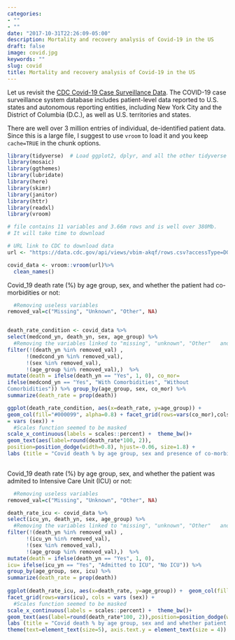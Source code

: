 ```yaml
---
categories:
- ""
- ""
date: "2017-10-31T22:26:09-05:00"
description: Mortality and recovery analysis of Covid-19 in the US
draft: false
image: covid.jpg
keywords: ""
slug: covid
title: Mortality and recovery analysis of Covid-19 in the US
---
```


Let us revisit the [CDC Covid-19 Case Surveillance Data](https://data.cdc.gov/Case-Surveillance/COVID-19-Case-Surveillance-Public-Use-Data/vbim-akqf). The COVID-19 case surveillance system database includes patient-level data reported to U.S. states and autonomous reporting entities, including New York City and the District of Columbia (D.C.), as well as U.S. territories and states. 

There are well over 3 million entries of individual, de-identified patient data. Since this is a large file, I suggest to use `vroom` to load it and you keep `cache=TRUE` in the chunk options.

```r
library(tidyverse)  # Load ggplot2, dplyr, and all the other tidyverse packages
library(mosaic)
library(ggthemes)
library(lubridate)
library(here)
library(skimr)
library(janitor)
library(httr)
library(readxl)
library(vroom)
```


```r
# file contains 11 variables and 3.66m rows and is well over 380Mb. 
# It will take time to download

# URL link to CDC to download data
url <- "https://data.cdc.gov/api/views/vbim-akqf/rows.csv?accessType=DOWNLOAD"

covid_data <- vroom::vroom(url)%>% 
  clean_names()


```

Covid_19 death rate (%) by age group, sex, and whether the patient had co-morbidities or not:

```r

  #Removing useless variables
removed_val=c("Missing", "Unknown", "Other", NA)


death_rate_condition <- covid_data %>%
select(medcond_yn, death_yn, sex, age_group) %>% 
  #Removing the variables linked to "missing", "unknown", "Other"   and    NA
filter(!(death_yn %in% removed_val) ,
      !(medcond_yn %in% removed_val), 
      !(sex %in% removed_val),
      !(age_group %in% removed_val),)  %>%
mutate(death = ifelse(death_yn == "Yes", 1, 0), co_mor=
ifelse(medcond_yn == "Yes", "With Comorbidities", "Without
Comorbidities")) %>% group_by(age_group, sex, co_mor) %>%
summarize(death_rate = prop(death))

ggplot(death_rate_condition, aes(x=death_rate, y=age_group)) +
geom_col(fill="#000099", alpha=0.8) + facet_grid(rows=vars(co_mor),cols
= vars (sex)) +
  #Scales function seemed to be masked
scale_x_continuous(labels = scales::percent) +  theme_bw()+
geom_text(aes(label=round(death_rate*100, 2)),
position=position_dodge(width=0.8), hjust=-0.06, size=1.8) + 
labs (title = "Covid death % by age group, sex and presence of co-morbidities", caption="Source: CDC", x= "", y= "") + theme(text=element_text(size=5), axis.text.y = element_text(size = 4))
      

```

Covid_19 death rate (%) by age group, sex, and whether the patient was admited 
to Intensive Care Unit (ICU) or not:

```r

  #Removing useless variables
removed_val=c("Missing", "Unknown", "Other", NA)

death_rate_icu <- covid_data %>%
select(icu_yn, death_yn, sex, age_group) %>% 
  #Removing the variables linked to "missing", "unknown", "Other"   and    NA 
filter(!(death_yn %in% removed_val) ,
      !(icu_yn %in% removed_val), 
      !(sex %in% removed_val),
      !(age_group %in% removed_val),)  %>%
mutate(death = ifelse(death_yn == "Yes", 1, 0), 
icu= ifelse(icu_yn == "Yes", "Admitted to ICU", "No ICU")) %>%
group_by(age_group, sex, icu) %>% 
summarize(death_rate = prop(death))
  
ggplot(death_rate_icu, aes(x=death_rate, y=age_group)) +  geom_col(fill="#FF0000", alpha=0.8) + 
facet_grid(rows=vars(icu), cols = vars (sex)) +
  #Scales function seemed to be masked
scale_x_continuous(labels = scales::percent) +  theme_bw()+
geom_text(aes(label=round(death_rate*100, 2)),position=position_dodge(width=0.8), hjust=-0.06, size=1.8) + 
labs (title = "Covid death % by age group, sex and and whether patient was admitted to ICU", caption="Source: CDC", x= "", y= "") +
theme(text=element_text(size=5), axis.text.y = element_text(size = 4))
   
    
```
